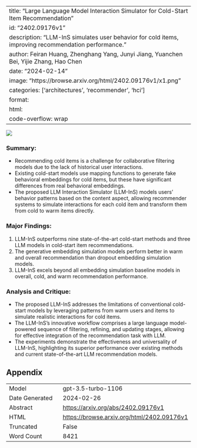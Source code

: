 
---
title: "Large Language Model Interaction Simulator for Cold-Start Item Recommendation"
id: "2402.09176v1"
description: "LLM-InS simulates user behavior for cold items, improving recommendation performance."
author: Feiran Huang, Zhenghang Yang, Junyi Jiang, Yuanchen Bei, Yijie Zhang, Hao Chen
date: "2024-02-14"
image: "https://browse.arxiv.org/html/2402.09176v1/x1.png"
categories: ['architectures', 'recommender', 'hci']
format:
  html:
    code-overflow: wrap
---

![](https://browse.arxiv.org/html/2402.09176v1/x1.png)

### **Summary:**
- Recommending cold items is a challenge for collaborative filtering models due to the lack of historical user interactions.
- Existing cold-start models use mapping functions to generate fake behavioral embeddings for cold items, but these have significant differences from real behavioral embeddings.
- The proposed LLM Interaction Simulator (LLM-InS) models users' behavior patterns based on the content aspect, allowing recommender systems to simulate interactions for each cold item and transform them from cold to warm items directly.

### **Major Findings:**
1. LLM-InS outperforms nine state-of-the-art cold-start methods and three LLM models in cold-start item recommendations.
2. The generative embedding simulation models perform better in warm and overall recommendation than dropout embedding simulation models.
3. LLM-InS excels beyond all embedding simulation baseline models in overall, cold, and warm recommendation performance.

### **Analysis and Critique:**
- The proposed LLM-InS addresses the limitations of conventional cold-start models by leveraging patterns from warm users and items to simulate realistic interactions for cold items.
- The LLM-InS's innovative workflow comprises a large language model-powered sequence of filtering, refining, and updating stages, allowing for effective integration of the recommendation task with LLM.
- The experiments demonstrate the effectiveness and universality of LLM-InS, highlighting its superior performance over existing methods and current state-of-the-art LLM recommendation models.

## Appendix

|          |          |
|----------|----------|
| Model     | gpt-3.5-turbo-1106       |
| Date Generated     | 2024-02-26       |
| Abstract | [https://arxiv.org/abs/2402.09176v1](https://arxiv.org/abs/2402.09176v1)        |
| HTML     | [https://browse.arxiv.org/html/2402.09176v1](https://browse.arxiv.org/html/2402.09176v1)       |
| Truncated       | False       |
| Word Count       | 8421       |
